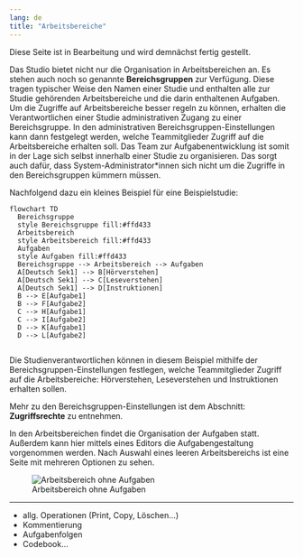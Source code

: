 ```yaml
---
lang: de
title: "Arbeitsbereiche"
---
```

::: {.callout-note}
Diese Seite ist in Bearbeitung und wird demnächst fertig gestellt.
:::

Das Studio bietet nicht nur die Organisation in Arbeitsbereichen an. Es stehen auch noch so genannte **Bereichsgruppen** zur Verfügung. Diese tragen typischer Weise den Namen einer Studie und enthalten alle zur Studie gehörenden Arbeitsbereiche und die darin enthaltenen Aufgaben. Um die Zugriffe auf Arbeitsbereiche besser regeln zu können, erhalten die Verantwortlichen einer Studie administrativen Zugang zu einer Bereichsgruppe. In den administrativen Bereichsgruppen-Einstellungen kann dann festgelegt werden, welche Teammitglieder Zugriff auf die Arbeitsbereiche erhalten soll. Das Team zur Aufgabenentwicklung ist somit in der Lage sich selbst innerhalb einer Studie zu organisieren. Das sorgt auch dafür, dass System-Administrator\*innen sich nicht um die Zugriffe in den Bereichsgruppen kümmern müssen.

Nachfolgend dazu ein kleines Beispiel für eine Beispielstudie:

```mermaid
flowchart TD
  Bereichsgruppe
  style Bereichsgruppe fill:#ffd433
  Arbeitsbereich
  style Arbeitsbereich fill:#ffd433
  Aufgaben
  style Aufgaben fill:#ffd433
  Bereichsgruppe --> Arbeitsbereich --> Aufgaben
  A[Deutsch Sek1] --> B[Hörverstehen]
  A[Deutsch Sek1] --> C[Leseverstehen]
  A[Deutsch Sek1] --> D[Instruktionen]
  B --> E[Aufgabe1]
  B --> F[Aufgabe2]
  C --> H[Aufgabe1]
  C --> I[Aufgabe2]
  D --> K[Aufgabe1]
  D --> L[Aufgabe2]
  
```
Die Studienverantwortlichen können in diesem Beispiel mithilfe der Bereichsgruppen-Einstellungen festlegen, welche Teammitglieder Zugriff auf die Arbeitsbereiche: Hörverstehen, Leseverstehen und Instruktionen erhalten sollen.

::: {.callout-note}
Mehr zu den Bereichsgruppen-Einstellungen ist dem Abschnitt: **Zugriffsrechte** zu entnehmen.
:::

In den Arbeitsbereichen findet die Organisation der Aufgaben statt. Außerdem kann hier mittels eines Editors die Aufgabengestaltung vorgenommen werden. Nach Auswahl eines leeren Arbeitsbereichs ist eine Seite mit mehreren Optionen zu sehen. 

![Arbeitsbereich ohne Aufgaben](Leerer_Arbeitsbereich.png)





---



* allg. Operationen (Print, Copy, Löschen...)
* Kommentierung
* Aufgabenfolgen
* Codebook...